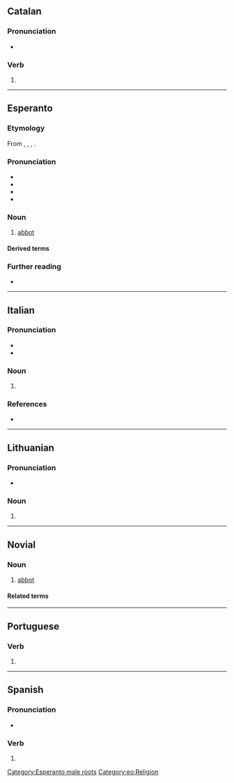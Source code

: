 {{also|Abato}}
==Catalan==

===Pronunciation===
* {{ca-IPA}}

===Verb===
{{head|ca|verb form}}

# {{ca-verb form of|p=1|n=sg|t=pres|m=ind|abatre}}

----

==Esperanto==

===Etymology===
From {{der|eo|en|abbot}}, {{der|eo|de|Abt}}, {{der|eo|ru|абба́т}}, {{der|eo|it|abate}}.

===Pronunciation===
* {{IPA|eo|/aˈbato/}}
* {{audio|eo|LL-Q143 (epo)-Lepticed7-abato.wav|Audio}}
* {{hyphenation|eo|a|ba|to}}
* {{rhymes|eo|ato}}

===Noun===
{{head|eo|noun|accusative singular|abaton|plural|abatoj|accusative plural|abatojn}}

# [[abbot]]

====Derived terms====
{{der4
|eo|{{l|eo|abateco|t=abbacy}}
|{{l|eo|abatejo|t=abbey}}
|{{l|eo|abatino|t=abbess}}
|{{l|eo|ĉefabato|t=prior}}
}}

===Further reading===
* {{R:Zamenhof 1905|abat'}}

{{Universala Vortaro}}

[[Category:Esperanto male roots]]
[[Category:eo:Religion]]

----

==Italian==

===Pronunciation===
* {{IPA|it|/ˈa.ba.to/|[ˈäːbät̪o̞]}}
* {{hyph|it|à|ba|to}}

===Noun===
{{it-noun|m|abati}}

# {{tcx|it|rare}} {{alt form|it|abaton}}

===References===
* {{R:DIO}}

----

==Lithuanian==

===Pronunciation===
* {{IPA|lt|[ɐˈbaː.toː]}}

===Noun===
{{head|lt|noun form|head=abãto|g=m}}

# {{noun form of|lt|abatas||gen|s}}

----

==Novial==

===Noun===
{{nov-noun}}

# [[abbot]]

====Related terms====
{{rel3
|nov|{{l|nov|abate|t=abbot or abbess}}
|{{l|nov|abata|t=abbess}}
|{{l|nov|abatia|t=abbey}}
}}

----

==Portuguese==

===Verb===
{{head|pt|verb form}}

# {{pt-verb-form-of|abater}}

----

==Spanish==

===Pronunciation===
* {{es-IPA}}

===Verb===
{{head|es|verb form}}

# {{es-verb form of|ending=ir|mood=indicative|tense=present|pers=1|number=singular|abatir}}